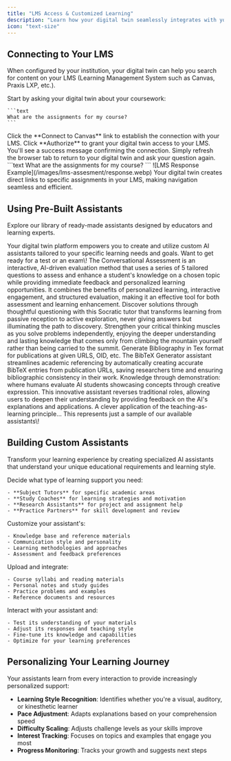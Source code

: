 ```yaml
---
title: "LMS Access & Customized Learning"
description: "Learn how your digital twin seamlessly integrates with your Learning Management System to deliver personalized, context-aware educational support."
icon: "text-size"
---
```


## Connecting to Your LMS

When configured by your institution, your digital twin can help you search for content on your LMS (Learning Management System such as Canvas, Praxis LXP, etc.).

<Steps>
  <Step title="Ask Your Question">
    Start by asking your digital twin about your coursework:

    ```text
    What are the assignments for my course?
    ```
  </Step>
  <Step title="Connect to Canvas">
    Click the **Connect to Canvas** link to establish the connection with your LMS.
  </Step>
  <Step title="Authorize Access">
    Click **Authorize** to grant your digital twin access to your LMS. You'll see a success message confirming the connection.
  </Step>
  <Step title="Return and Ask Again">
    Simply refresh the browser tab to return to your digital twin and ask your question again.
  </Step>
</Steps>

<Tabs>
  <Tab title="Your Input">
    ```text
    What are the assignments for my course?
    ```
  </Tab>
  <Tab title="Digital Twin Response">
    <Frame caption="Your digital twin provides direct links to your Canvas LMS for easy access to assignment details.">
      ![LMS Response Example](/images/lms-assesment/response.webp)
    </Frame>
  </Tab>
</Tabs>

<Tip>
  Your digital twin creates direct links to specific assignments in your LMS, making navigation seamless and efficient.
</Tip>

## Using Pre-Built Assistants

Explore our library of ready-made assistants designed by educators and learning experts.

<Note>
  Your digital twin platform empowers you to create and utilize custom AI assistants tailored to your specific learning needs and goals.
</Note>

<CardGroup cols={2}>
  <Card title="Conversational Assessment" icon="comments">
    Want to get ready for a test or an exam\! The Conversational Assessment is an interactive, AI-driven evaluation method that uses a series of 5 tailored questions to assess and enhance a student's knowledge on a chosen topic while providing immediate feedback and personalized learning opportunities. It combines the benefits of personalized learning, interactive engagement, and structured evaluation, making it an effective tool for both assessment and learning enhancement.
  </Card>
  <Card title="The Socratic Tutor" icon="books">
    Discover solutions through thoughtful questioning with this Socratic tutor that transforms learning from passive reception to active exploration, never giving answers but illuminating the path to discovery. Strengthen your critical thinking muscles as you solve problems independently, enjoying the deeper understanding and lasting knowledge that comes only from climbing the mountain yourself rather than being carried to the summit.
  </Card>
  <Card title="BibTeX Generator" icon="book-open">
    Generate Bibliography in Tex format for publications at given URLS, OID, etc. The BibTeX Generator assistant streamlines academic referencing by automatically creating accurate BibTeX entries from publication URLs, saving researchers time and ensuring bibliographic consistency in their work.
  </Card>
  <Card title="Learn by Teaching: Role Reversal" icon="arrows-rotate">
    Knowledge through demonstration: where humans evaluate AI students showcasing concepts through creative expression. This innovative assistant reverses traditional roles, allowing users to deepen their understanding by providing feedback on the AI's explanations and applications. A clever application of the teaching-as-learning principle...
  </Card>
</CardGroup>

<Info>
  This represents just a sample of our available assistants\!
</Info>

## Building Custom Assistants 

Transform your learning experience by creating specialized AI assistants that understand your unique educational requirements and learning style.

<Steps>
  <Step title="Choose Your Focus" icon="palette">
    Decide what type of learning support you need:

    - **Subject Tutors** for specific academic areas
    - **Study Coaches** for learning strategies and motivation
    - **Research Assistants** for project and assignment help
    - **Practice Partners** for skill development and review
  </Step>
  <Step title="Configure Your Assistant" icon="gear">
    Customize your assistant's:

    - Knowledge base and reference materials
    - Communication style and personality
    - Learning methodologies and approaches
    - Assessment and feedback preferences
  </Step>
  <Step title="Add Your Content" icon="upload">
    Upload and integrate:

    - Course syllabi and reading materials
    - Personal notes and study guides
    - Practice problems and examples
    - Reference documents and resources
  </Step>
  <Step title="Test and Refine" icon="flask">
    Interact with your assistant and:

    - Test its understanding of your materials
    - Adjust its responses and teaching style
    - Fine-tune its knowledge and capabilities
    - Optimize for your learning preferences
  </Step>
</Steps>

## Personalizing Your Learning Journey

Your assistants learn from every interaction to provide increasingly personalized support:

- **Learning Style Recognition**: Identifies whether you're a visual, auditory, or kinesthetic learner
- **Pace Adjustment**: Adapts explanations based on your comprehension speed
- **Difficulty Scaling**: Adjusts challenge levels as your skills improve
- **Interest Tracking**: Focuses on topics and examples that engage you most
- **Progress Monitoring**: Tracks your growth and suggests next steps